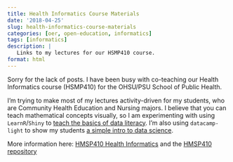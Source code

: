 ```yaml
---
title: Health Informatics Course Materials
date: '2018-04-25'
slug: health-informatics-course-materials
categories: [oer, open-education, informatics]
tags: [informatics]
description: |
   Links to my lectures for our HSMP410 course.  
format: html
---
```


Sorry for the lack of posts. I have been busy with co-teaching our Health Informatics course (HSMP410) for the OHSU/PSU School of Public Health. 

I'm trying to make most of my lectures activity-driven for my students, who are Community Health Education and Nursing majors. I believe that you can teach mathematical concepts visually, so I am experimenting with using `LearnR`/`Shiny` to [teach the basics of data literacy](https://tladeras.shinyapps.io/dataLiteracy/). I'm also using `datacamp-light` to show my students [a simple intro to data science](http://laderast.github.io/HSMP410/week4.2/). 

More information here: [HMSP410 Health Informatics](https://laderast.github.io/HSMP410/) and the [HMSP410 repository](https://github.com/laderast/HSMP410/)